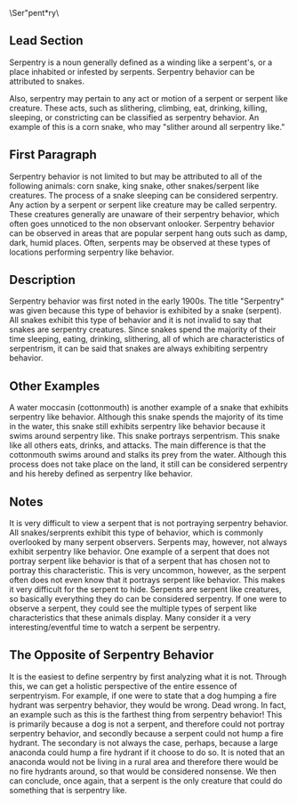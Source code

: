 {{deadend|date=December 2007}}
{{Refimprove|date=May 2007}}
{{Wikify|date=May 2007}}
{{Original research|date=September 2007}}
{{dictdef}}
\Ser"pent*ry\

== Lead Section ==

Serpentry is a noun generally defined as a winding like a serpent's, or a place inhabited or infested by serpents.  Serpentry behavior can be attributed to snakes.  

Also, serpentry may pertain to any act or motion of a serpent or serpent like creature. These acts, such as slithering, climbing, eat, drinking, killing, sleeping, or constricting can be classified as serpentry behavior. An example of this is a corn snake, who may "slither around all serpentry like."

== First Paragraph ==

Serpentry behavior is not limited to but may be attributed to all of the following animals: corn snake, king snake, other snakes/serpent like creatures.  The process of a snake sleeping can be considered serpentry.  Any action by a serpent or serpent like creature may be called serpentry.  These creatures generally are unaware of their serpentry behavior, which often goes unnoticed to the non observant onlooker.  Serpentry behavior can be observed in areas that are popular serpent hang outs such as damp, dark, humid places.  Often, serpents may be observed at these types of locations performing serpentry like behavior.

== Description ==

Serpentry behavior was first noted in the early 1900s.  The title "Serpentry" was given because this type of behavior is exhibited by a snake (serpent).  All snakes exhibit this type of behavior and it is not invalid to say that snakes are serpentry creatures.  Since snakes spend the majority of their time sleeping, eating, drinking, slithering, all of which are characteristics of serpentrism, it can be said that snakes are always exhibiting serpentry behavior.  

== Other Examples ==

A water moccasin (cottonmouth) is another example of a snake that exhibits serpentry like behavior.  Although this snake spends the majority of its time in the water, this snake still exhibits serpentry like behavior because it swims around serpentry like.  This snake portrays serpentrism.  This snake like all others eats, drinks, and attacks.  The main difference is that the cottonmouth swims around and stalks its prey from the water.  Although this process does not take place on the land, it still can be considered serpentry and his hereby defined as serpentry like behavior. 

== Notes ==

It is very difficult to view a serpent that is not portraying serpentry behavior.  All snakes/serprents exhibit this type of behavior, which is commonly overlooked by many serpent observers.  Serpents may, however, not always exhibit serpentry like behavior.   One example of a serpent that does not portray serpent like behavior is that of a serpent that has chosen not to portray this characteristic.  This is very uncommon, however, as the serpent often does not even know that it portrays serpent like behavior.  This makes it very difficult for the serpent to hide.  Serpents are serpent like creatures, so basically everything they do can be considered serpentry.  If one were to observe a serpent, they could see the multiple types of serpent like characteristics that these animals display.  Many consider it a very interesting/eventful time to watch a serpent be serpentry.

== The Opposite of Serpentry Behavior ==

It is the easiest to define serpentry by first analyzing what it is not. Through this, we can get a holistic perspective of the entire essence of serpentryism. For example, if one were to state that a dog humping a fire hydrant was serpentry behavior, they would be wrong. Dead wrong. In fact, an example such as this is the farthest thing from serpentry behavior! This is primarily because a dog is not a serpent, and therefore could not portray serpentry behavior, and secondly because a serpent could not hump a fire hydrant. The secondary is not always the case, perhaps, because a large anaconda could hump a fire hydrant if it choose to do so. It is noted that an anaconda would not be living in a rural area and therefore there would be no fire hydrants around, so that would be considered nonsense. We then can conclude, once again, that a serpent is the only creature that could do something that is serpentry like.

{{Uncategorized|date=December 2007}}